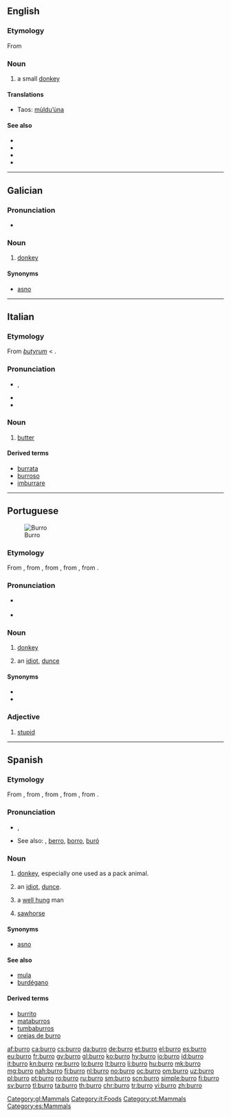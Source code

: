 ==English==

===Etymology===
From {{etyl|es|en}}

===Noun===
{{en-noun}}

# a small [[donkey]]

====Translations====
{{trans-top|small donkey}}
* Taos: [[mùldu’úna]]
{{trans-mid}}
{{trans-bottom}}

====See also====
* {{l|en|ass}}
* {{l|en|donkey}}
* {{l|en|hinny}}
* {{l|en|mule}}

----

==Galician==

===Pronunciation===
* {{audio|Gl-burro.ogg|Audio}}

===Noun===
{{gl-noun|m}}

# [[donkey]]

====Synonyms====
* [[asno]]

[[Category:gl:Mammals]]

----

==Italian==

===Etymology===
From {{etyl|la|it}} ''[[butyrum]]'' < {{etyl|grc|it}} {{term|βούτυρον|βούτῡρον|lang=grc}}.

===Pronunciation===
* {{IPA|[ˈbur.ro]|/ˈburro/|lang=it}}, {{X-SAMPA|/"burro/}}
* {{audio|It-il burro.ogg|Audio}}
* {{hyphenation|bùr|ro}}

===Noun===
{{it-noun||m||burri}}

# [[butter]]

====Derived terms====
* [[burrata]]
* [[burroso]]
* [[imburrare]]

[[Category:it:Foods]]

----

==Portuguese==
[[Image:Donkey Equus asinus Tanzania 1114 cropped Nevit.jpg|thumb|Burro]]

===Etymology===
From {{term|borrico||donkey|lang=pt}}, from {{etyl|la|pt}} {{term|burricus||small horse|lang=la}}, from {{term|burrus||red-brown|lang=la}}, from {{etyl|grc|pt}} {{term|πυρρός||flame colored|tr=purros|lang=grc|sc=polytonic}}, from {{term|πῦρ||fire|tr=pur|lang=grc|sc=polytonic}}.

===Pronunciation===
* {{a|PT}} {{IPA|/ˈbu.ʁu/|lang=pt}}
* {{hyphenation|bur|ro}}

===Noun===
{{pt-noun|m|f=burra}}

# [[donkey]]
# {{context|slang|lang=pt}} an [[idiot]], [[dunce]]

====Synonyms====
* {{l/pt|asno}}
* {{l/pt|jumento}}
[[Category:pt:Mammals]]

===Adjective===
{{pt-adj|burr|o}}

# [[stupid]]
----

==Spanish==

===Etymology===
From {{term|borrico||donkey|lang=es}}, from {{etyl|la|es}} {{term|burricus||small horse|lang=la}}, from {{term|burrus||red-brown|lang=la}}, from {{etyl|grc|es}} {{term|πυρρός||flame colored|tr=purros|lang=grc|sc=polytonic}}, from {{term|πῦρ||fire|tr=pur|lang=grc|sc=polytonic}}.

===Pronunciation===
* {{IPA|[ˈbu.ro]|lang=es}}, {{X-SAMPA|["bu.ro]}}
* See also: {{l/es|barro}}, [[berro]], [[borro]], [[buró]]

===Noun===
{{es-noun|m|f=burra}}

# [[donkey]], especially one used as a pack animal.
# {{context|slang|lang=es}} an [[idiot]], [[dunce]].
# {{context|slang|figuratively|lang=es}} a [[well hung]] man
# [[sawhorse]]

====Synonyms====
* [[asno]]

====See also====
* [[mula]]
* [[burdégano]]

====Derived terms====
* [[burrito]]
* [[mataburros]]
* [[tumbaburros]]
* [[orejas de burro]]

[[Category:es:Mammals]]

[[af:burro]]
[[ca:burro]]
[[cs:burro]]
[[da:burro]]
[[de:burro]]
[[et:burro]]
[[el:burro]]
[[es:burro]]
[[eu:burro]]
[[fr:burro]]
[[gv:burro]]
[[gl:burro]]
[[ko:burro]]
[[hy:burro]]
[[io:burro]]
[[id:burro]]
[[it:burro]]
[[kn:burro]]
[[rw:burro]]
[[lo:burro]]
[[lt:burro]]
[[li:burro]]
[[hu:burro]]
[[mk:burro]]
[[mg:burro]]
[[nah:burro]]
[[fj:burro]]
[[nl:burro]]
[[no:burro]]
[[oc:burro]]
[[om:burro]]
[[uz:burro]]
[[pl:burro]]
[[pt:burro]]
[[ro:burro]]
[[ru:burro]]
[[sm:burro]]
[[scn:burro]]
[[simple:burro]]
[[fi:burro]]
[[sv:burro]]
[[tl:burro]]
[[ta:burro]]
[[th:burro]]
[[chr:burro]]
[[tr:burro]]
[[vi:burro]]
[[zh:burro]]